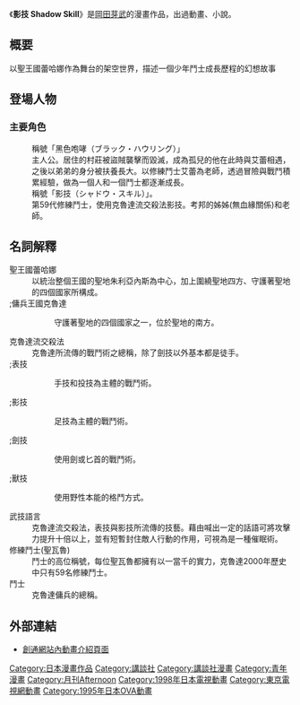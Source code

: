 {{请求翻译}}
{{Infobox animanga/Headerofja
|title= 影技 SHADOW SKILL
|image= 
|size= 
|caption= 
|japanese= 影技 SHADOW SKILL
|english= Shadow Skill
|kana= シャドウスキル
|romaji= Shadō Sukiru
|genre= 
}}
{{Infobox animanga/Manga
|作者=[[岡田芽武|岡田芽武]]
|出版社=[[竹書房|竹書房]]→[[富士見書房|富士見書房]]→[[講談社|講談社]]
|他出版社=
|掲載誌=[[コミックガンマ|コミックガンマ]]→[[月刊ドラゴンジュニア|月刊ドラゴンジュニア]]→アフタヌーン増刊→[[月刊Afternoon|月刊Afternoon]]
|レーベル=
|開始号=
|終了号=
|開始日=
|終了日=
|巻数=
|話数=
}}
{{Infobox animanga/OVA
|タイトル=影技 -SHADOW SKILL-
|原作=
|監督=[[根岸弘|根岸弘]]
|シリーズ構成=
|キャラクターデザイン=
|アニメーション制作=ZERO G-ROOM
|製作=
|開始=1995年
|終了=1996年
|話数=全4話
}}
{{Infobox animanga/TVAnime
|タイトル=SHADOW SKILL -影技-
|原作=岡田芽武
|監督=[[須永司|須永司]]
|シリーズ構成=[[十川誠志|十川誠志]]
|脚本=十川誠志、[[山口亮太|山口亮太]]<br/>植田浩二、時村尚
|キャラクターデザイン=[[木崎文智|木崎文智]]
|音楽=[[手塚理|手塚理]]
|アニメーション制作=[[STUDIO_DEEN|STUDIO DEEN]]
|製作=[[創通|創通映像]]、スタジオディーン
|放送局=[[東京電視台|東京電視台]]
|放送開始=1998年7月2日
|放送終了=12月24日
|話数=全26話
}}
{{Infobox animanga/Footerofja}}

《'''影技 Shadow Skill'''》是[[岡田芽武|岡田芽武]]的漫畫作品，出過動畫、小說。

== 概要 ==
以聖王國蕾哈娜作為舞台的架空世界，描述一個少年鬥士成長歷程的幻想故事

== 登場人物 ==
=== 主要角色 ===
;{{nihongo|考邦|ガウ・バン|[[聲優|聲]]：[[松岡章夫|松岡章夫]]}}
:稱號「黑色咆哮（ブラック・ハウリング）」
:主人公。居住的村莊被盜賊襲擊而毀滅，成為孤兒的他在此時與艾蕾相遇，之後以弟弟的身分被扶養長大。以修練鬥士艾蕾為老師，透過冒險與戰鬥積累經驗，做為一個人和一個鬥士都逐漸成長。
;{{nihongo|艾蕾・拉古|エレ・ラグ|聲：[[林原惠|林原惠]]}}
:稱號「影技（シャドウ・スキル）」。
:第59代修練鬥士，使用克魯達流交殺法影技。考邦的姊姊(無血緣關係)和老師。

== 名詞解釋 ==
;聖王國蕾哈娜
:以統治整個王國的聖地朱利亞內斯為中心，加上圍繞聖地四方、守護著聖地的四個國家所構成。
;;傭兵王國克魯達
::守護著聖地的四個國家之一，位於聖地的南方。
;克魯達流交殺法
:克魯達所流傳的戰鬥術之總稱，除了劍技以外基本都是徒手。
;;表技
::手技和投技為主體的戰鬥術。
;;影技
::足技為主體的戰鬥術。
;;劍技
::使用劍或匕首的戰鬥術。
;;獸技
::使用野性本能的格鬥方式。
;武技語言
:克魯達流交殺法，表技與影技所流傳的技藝。藉由喊出一定的話語可將攻擊力提升十倍以上，並有短暫封住敵人行動的作用，可視為是一種催眠術。
;修練鬥士(聖瓦魯)
:鬥士的高位稱號，每位聖瓦魯都擁有以一當千的實力，克魯達2000年歷史中只有59名修練鬥士。
;鬥士
:克魯達傭兵的總稱。

== 外部連結 ==
* [https://web.archive.org/web/20130224055532/http://www.sotsu-co.jp/property/details/021.html 創通網站內動畫介紹頁面]
{{STUDIO DEEN}}
{{DEFAULTSORT:Shadow Skill}}
[[Category:日本漫畫作品|Category:日本漫畫作品]]
[[Category:講談社|Category:講談社]]
[[Category:講談社漫畫|Category:講談社漫畫]]
[[Category:青年漫畫|Category:青年漫畫]]
[[Category:月刊Afternoon|Category:月刊Afternoon]]
[[Category:1998年日本電視動畫|Category:1998年日本電視動畫]]
[[Category:東京電視網動畫|Category:東京電視網動畫]]
[[Category:1995年日本OVA動畫|Category:1995年日本OVA動畫]]
